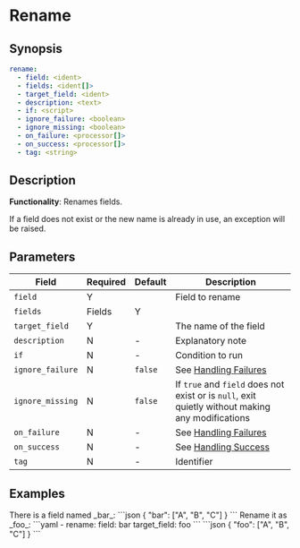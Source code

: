 # Rename

## Synopsis

```yaml {2-4}
rename:
  - field: <ident>
  - fields: <ident[]>
  - target_field: <ident>
  - description: <text>
  - if: <script>
  - ignore_failure: <boolean>
  - ignore_missing: <boolean>
  - on_failure: <processor[]>
  - on_success: <processor[]>
  - tag: <string>
```

## Description

**Functionality**: Renames fields.

If a field does not exist or the new name is already in use, an exception will be raised.

## Parameters

|Field|Required|Default|Description|
|---|---|---|---|
|`field`|Y||Field to rename|
|`fields`|Fields|Y||The list of fields to rename|
|`target_field`|Y||The name of the field|
|`description`|N|-|Explanatory note|
|`if`|N|-|Condition to run|
|`ignore_failure`|N|`false`|See [Handling Failures](../handling-failures.mdx)|
|`ignore_missing`|N|`false`|If `true` and `field` does not exist or is `null`, exit quietly without making any modifications|
|`on_failure`|N|-|See [Handling Failures](../handling-failures.mdx)|
|`on_success`|N|-|See [Handling Success](../handling-success.mdx)|
|`tag`|N|-|Identifier|

## Examples

<ExampleGrid>
  <CommentCol>
    There is a field named _bar_:
  </CommentCol>
  <CodeCol>
  ```json
  {
    "bar": ["A", "B", "C"]
  }
  ```
  </CodeCol>

  <CommentCol>
    Rename it as _foo_:
  </CommentCol>
  <CodeCol>
    ```yaml
    - rename:
      field: bar
      target_field: foo
    ```
    ```json
    {
      "foo": ["A", "B", "C"]
    }
    ```
  </CodeCol>
</ExampleGrid>
